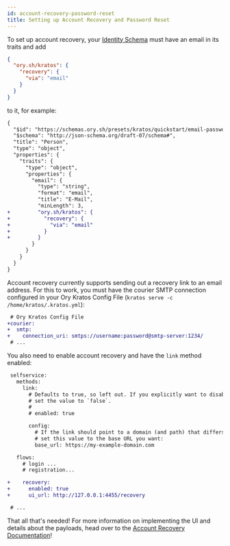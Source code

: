 ```yaml
---
id: account-recovery-password-reset
title: Setting up Account Recovery and Password Reset
---
```


To set up account recovery, your
[Identity Schema](../concepts/identity-schema.mdx) must have an email in its
traits and add

```json
{
  "ory.sh/kratos": {
    "recovery": {
      "via": "email"
    }
  }
}
```

to it, for example:

```diff
{
  "$id": "https://schemas.ory.sh/presets/kratos/quickstart/email-password/identity.schema.json",
  "$schema": "http://json-schema.org/draft-07/schema#",
  "title": "Person",
  "type": "object",
  "properties": {
    "traits": {
      "type": "object",
      "properties": {
        "email": {
          "type": "string",
          "format": "email",
          "title": "E-Mail",
          "minLength": 3,
+         "ory.sh/kratos": {
+           "recovery": {
+             "via": "email"
+           }
+         }
        }
      }
    }
  }
}
```

Account recovery currently supports sending out a recovery link to an email
address. For this to work, you must have the courier SMTP connection configured
in your Ory Kratos Config File (`kratos serve -c /home/kratos/.kratos.yml`):

```diff
 # Ory Kratos Config File
+courier:
+  smtp:
+    connection_uri: smtps://username:password@smtp-server:1234/
 # ...
```

You also need to enable account recovery and have the `link` method enabled:

```diff
 selfservice:
   methods:
     link:
       # Defaults to true, so left out. If you explicitly want to disable this method,
       # set the value to `false`.
       #
       # enabled: true

       config:
         # If the link should point to a domain (and path) that differs from the configured public base URL,
         # set this value to the base URL you want:
         base_url: https://my-example-domain.com

   flows:
     # login ...
     # registration...

+    recovery:
+      enabled: true
+      ui_url: http://127.0.0.1:4455/recovery

 # ...
```

That all that's needed! For more information on implementing the UI and details
about the payloads, head over to the
[Account Recovery Documentation](../self-service/flows/account-recovery.mdx)!
